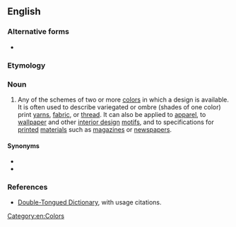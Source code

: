 ==English==

===Alternative forms===
* {{alt|en|colourway}}

===Etymology===
{{compound|en|color|way}}

===Noun===
{{en-noun}}

# {{lb|en|arts}} Any of the schemes of two or more [[color]]s in which a design is available. It is often used to describe variegated or ombre (shades of one color) print [[yarn]]s, [[fabric]], or [[thread]]. It can also be applied to [[apparel]], to [[wallpaper]] and other [[interior design]] [[motifs]], and to specifications for [[printed]] [[material]]s such as [[magazines]] or [[newspapers]].

====Synonyms====
* {{l|en|color scheme}}
* {{l|en|theme}}

===References===
* [http://www.doubletongued.org/index.php/dictionary/colorway/ Double-Tongued Dictionary], with usage citations.

[[Category:en:Colors]]